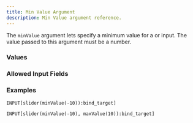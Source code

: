 ```yaml
---
title: Min Value Argument
description: Min Value argument reference.
---
```



<InputFieldArgumentInfo type={InputFieldArgumentType.MIN_VALUE}></InputFieldArgumentInfo>

The `minValue` argument lets specify a minimum value for a <InputFieldLink type={InputFieldType.SLIDER}></InputFieldLink> or <InputFieldLink type={InputFieldType.PROGRESS_BAR}></InputFieldLink> input.
The value passed to this argument must be a number.

### Values

<InputFieldArgumentValuesInfo type={InputFieldArgumentType.MIN_VALUE}></InputFieldArgumentValuesInfo>

### Allowed Input Fields

<InputFieldArgumentAllowedInputFields type={InputFieldArgumentType.MIN_VALUE}></InputFieldArgumentAllowedInputFields>

### Examples

```
INPUT[slider(minValue(-10)):bind_target]
```

```
INPUT[slider(minValue(-10), maxValue(10)):bind_target]
```
